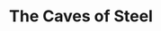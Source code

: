 ---
title: "The Caves of Steel"
bookCover: "/assets/book-covers/the-caves-of-steel.jpg"
bookAuthor: "Isaac Asimov"
rating: 8
done: false
tags: []
summary: false
detailedNotes: false
amazonLink: ""
amazonAffiliateLink: ""
---